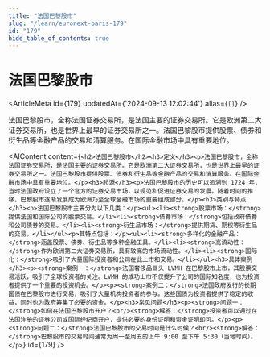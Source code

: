 ```yaml
---
title: "法国巴黎股市"
slug: "/learn/euronext-paris-179"
id: "179"
hide_table_of_contents: true
---
```



# 法国巴黎股市

<ArticleMeta id={179} updatedAt={'2024-09-13 12:02:44'} alias={`[]`} />
<div className='border-solid border-b border-t-0 my-4 border-[var(--ifm-color-gray-300)]' />

法国巴黎股市，全称法国证券交易所，是法国主要的证券交易所。它是欧洲第二大证券交易所，也是世界上最早的证券交易所之一。法国巴黎股市提供股票、债券和衍生品等金融产品的交易和清算服务。在国际金融市场中具有重要地位。

<AIContent content={`<h2>法国巴黎股市</h2><h3>定义</h3><p>法国巴黎股市，全称法国证券交易所，是法国主要的证券交易所。它是欧洲第二大证券交易所，也是世界上最早的证券交易所之一。法国巴黎股市提供股票、债券和衍生品等金融产品的交易和清算服务。在国际金融市场中具有重要地位。</p><h3>起源</h3><p>法国巴黎股市的历史可以追溯到 1724 年，当时法国政府设立了一个官方的证券交易市场，以规范和促进证券交易的发展。随着时间的推移，巴黎股市逐渐发展成为欧洲乃至全球金融市场的重要组成部分。</p><h3>类别与特点</h3><p>法国巴黎股市主要分为以下几类：</p><ul><li><strong>股票市场：</strong>提供法国和国际公司的股票交易。</li><li><strong>债券市场：</strong>包括政府债券和公司债券的交易。</li><li><strong>衍生品市场：</strong>提供期货、期权等衍生品的交易。</li></ul><p>其特点包括：</p><ul><li><strong>多样化的金融产品：</strong>涵盖股票、债券、衍生品等多种金融工具。</li><li><strong>高流动性：</strong>作为欧洲第二大证券交易所，具有较高的市场流动性。</li><li><strong>国际化：</strong>吸引了大量国际投资者和公司在此上市和交易。</li></ul><h3>具体案例</h3><p><strong>案例一：</strong>法国奢侈品巨头 LVMH 在巴黎股市上市，其股票交易活跃，吸引了全球投资者的关注。LVMH 的成功上市不仅提升了公司的国际知名度，也为投资者提供了一个重要的投资机会。</p><p><strong>案例二：</strong>法国政府发行的长期国债在巴黎股市进行交易，吸引了大量机构投资者的参与。这些国债为投资者提供了稳定的收益，同时也为政府筹集了必要的资金。</p><h3>常见问题</h3><p><strong>问题一：</strong>如何在法国巴黎股市开户？<br/><strong>解答：</strong>投资者可以通过在法国注册的证券公司或国际经纪商开户，提供必要的身份证明和资金证明即可。</p><p><strong>问题二：</strong>法国巴黎股市的交易时间是什么时候？<br/><strong>解答：</strong>巴黎股市的交易时间通常为周一至周五的上午 9:00 至下午 5:30（当地时间）。</p>`} id={179} />
